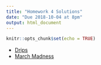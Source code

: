 ```yaml
---
title: "Homework 4 Solutions"
date: "Due 2018-10-04 at 8pm"
output: html_document
---
```


```r
knitr::opts_chunk$set(echo = TRUE)
```

+ [Drips](exam1_drips_sol.R)
+ [March Madness](exam1_march_sol.R)
